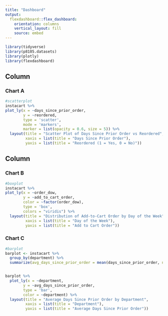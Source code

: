 ```yaml
---
title: "Dashboard"
output: 
  flexdashboard::flex_dashboard:
    orientation: columns
    vertical_layout: fill
    source: embed
---
```


```r
library(tidyverse)
library(p8105.datasets)
library(plotly)
library(flexdashboard)
```

Column {data-width=650}
-----------------------------------------------------------------------

### Chart A

```r
#scatterplot
instacart %>%
plot_ly(x = ~days_since_prior_order,
        y = ~reordered,
        type = 'scatter',
        mode = 'markers',
        marker = list(opacity = 0.6, size = 5)) %>%
  layout(title = "Scatter Plot of Days Since Prior Order vs Reordered",
         xaxis = list(title = "Days Since Prior Order"),
         yaxis = list(title = "Reordered (1 = Yes, 0 = No)"))

```


Column {data-width=350}
-----------------------------------------------------------------------

### Chart B

```r
#boxplot
instacart %>%
plot_ly(x = ~order_dow,
        y = ~add_to_cart_order,
        color = ~factor(order_dow),
        type = 'box',
        colors = "viridis") %>%
  layout(title = "Distribution of Add-to-Cart Order by Day of the Week",
         xaxis = list(title = "Day of the Week"),
         yaxis = list(title = "Add to Cart Order"))
```

### Chart C

```r
#barplot
barplot <- instacart %>%
  group_by(department) %>%
  summarize(avg_days_since_prior_order = mean(days_since_prior_order, na.rm = TRUE))


barplot %>%
  plot_ly(x = ~department,
        y = ~avg_days_since_prior_order,
        type = 'bar',
        color = ~department) %>%
  layout(title = "Average Days Since Prior Order by Department",
         xaxis = list(title = "Department"),
         yaxis = list(title = "Average Days Since Prior Order"))
```

